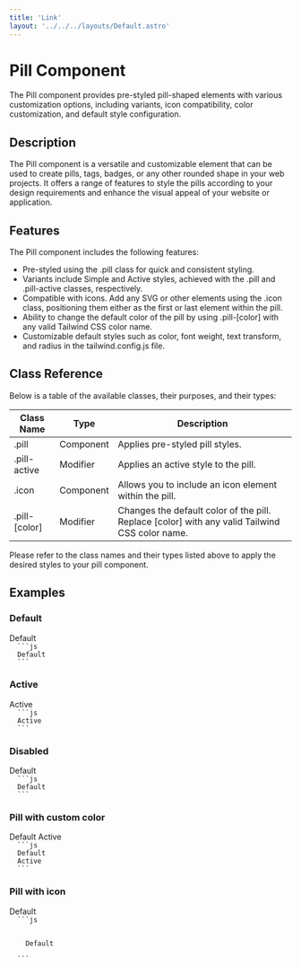 ```yaml
---
title: 'Link'
layout: '../../../layouts/Default.astro'
---
```




# Pill Component

The Pill component provides pre-styled pill-shaped elements with various customization options, including variants, icon compatibility, color customization, and default style configuration.

## Description

The Pill component is a versatile and customizable element that can be used to create pills, tags, badges, or any other rounded shape in your web projects. It offers a range of features to style the pills according to your design requirements and enhance the visual appeal of your website or application.

## Features

The Pill component includes the following features:

- Pre-styled using the .pill class for quick and consistent styling.
- Variants include Simple and Active styles, achieved with the .pill and .pill-active classes, respectively.
- Compatible with icons. Add any SVG or other elements using the .icon class, positioning them either as the first or last element within the pill.
- Ability to change the default color of the pill by using .pill-[color] with any valid Tailwind CSS color name.
- Customizable default styles such as color, font weight, text transform, and radius in the tailwind.config.js file.

## Class Reference

Below is a table of the available classes, their purposes, and their types:

| Class Name    | Type      | Description                                                                                    |
| ------------- | --------- | ---------------------------------------------------------------------------------------------- |
| .pill         | Component | Applies pre-styled pill styles.                                                                |
| .pill-active  | Modifier  | Applies an active style to the pill.                                                           |
| .icon         | Component | Allows you to include an icon element within the pill.                                         |
| .pill-[color] | Modifier  | Changes the default color of the pill. Replace [color] with any valid Tailwind CSS color name. |

Please refer to the class names and their types listed above to apply the desired styles to your pill component.

## Examples

### Default

<Preview>
  <span class='pill'>Default</span>
</Preview>
<Code>
  ```js
  <span class='pill'>Default</span>
  ```
</Code>

### Active

<Preview>
  <span class='pill pill-active'>Active</span>
</Preview>
<Code>
  ```js
  <span class='pill pill-active'>Active</span>
  ```
</Code>

### Disabled

<Preview>
  <span class='pill disabled'>Default</span>
</Preview>
<Code>
  ```js
  <span class='pill disabled'>Default</span>
  ```
</Code>

### Pill with custom color

<Preview>
  <span class='pill pill-purple'>Default</span>
  <span class='pill pill-active pill-active-purple'>Active</span>
</Preview>
<Code>
  ```js
  <span class='pill pill-purple'>Default</span>
  <span class='pill pill-active pill-active-purple'>Active</span>
  ```
</Code>

### Pill with icon

<Preview>
  <span class='pill'>
    <IconCheck />
    Default
  </span>
</Preview>
<Code>
  ```js
  <span class='pill'>
    <IconCheck />
    Default
  </span>
  ```
</Code>
